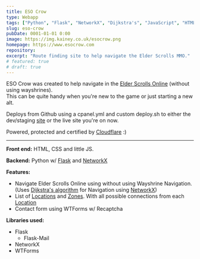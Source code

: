 ```yaml
---
title: ESO Crow
type: Webapp
tags: ["Python", "Flask", "NetworkX", "Dijkstra's", "JavaScript", "HTML & CSS"]
slug: eso-crow
pubDate: 0001-01-01 0:00
image: https://img.kainey.co.uk/esocrow.png
homepage: https://www.esocrow.com
repository:
excerpt: "Route finding site to help navigate the Elder Scrolls MMO."
# featured: true
# draft: true
---
```


ESO Crow was created to help navigate in the [Elder Scrolls Online](https://www.elderscrollsonline.com/) (without using wayshrines).  
This can be quite handy when you're new to the game or just starting a new alt.

Deploys from Github using a cpanel.yml and custom deploy.sh to either the dev/staging [site](https://dev.esocrow.com) or the live site you're on now.

Powered, protected and certified by [Cloudflare](https://www.cloudflare.com/) :)

---

**Front end:** HTML, CSS and little JS.

**Backend:** Python w/ [Flask](https://flask.palletsprojects.com/) and [NetworkX](https://networkx.org/)

**Features:**

- Navigate Elder Scrolls Online using without using Wayshrine Navigation. (Uses [Dijkstra's algorithm](https://en.wikipedia.org/wiki/Dijkstra%27s_algorithm) for Navigation using [NetworkX](https://networkx.org/))
- List of [Locations](https://esocrow.com/locations) and [Zones](https://esocrow.com/zones). With all possible connections from each [Location](https://esocrow.com/Windhelm)
- Contact form using WTForms w/ Recaptcha

**Libraries used:**

- Flask
  - Flask-Mail
- NetworkX
- WTForms
